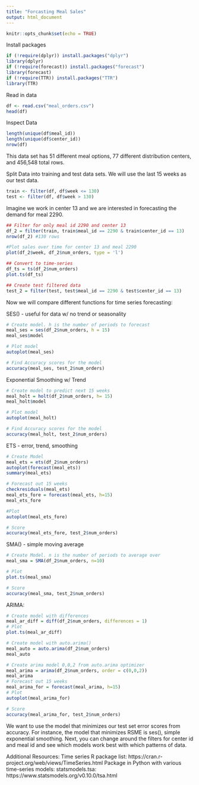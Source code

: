---
title: "Forcasting Meal Sales"
output: html_document
---

```{r setup, include=FALSE}
knitr::opts_chunk$set(echo = TRUE)
```

Install packages
```{r}
if (!require(dplyr)) install.packages("dplyr")
library(dplyr)
if (!require(forecast)) install.packages("forecast")
library(forecast)
if (!require(TTR)) install.packages("TTR")
library(TTR)
```
Read in data
```{r}
df <- read.csv("meal_orders.csv")
head(df)
```
Inspect Data
```{r}
length(unique(df$meal_id))
length(unique(df$center_id))
nrow(df)
```
This data set has 51 different meal options, 77 different distribution centers, and 456,548 total rows.


Split Data into training and test data sets.  We will use the last 15 weeks as our test data.
```{r}
train <- filter(df, df$week <= 130)
test <- filter(df, df$week > 130)
```


Imagine we work in center 13 and we are interested in forecasting the demand for meal 2290.

```{r}
## Filter for only meal id 2290 and center 13
df_2 = filter(train, train$meal_id == 2290 & train$center_id == 13)
nrow(df_2) #130 rows

#Plot sales over time for center 13 and meal 2290
plot(df_2$week, df_2$num_orders, type = 'l')

## Convert to time-series
df_ts = ts(df_2$num_orders)
plot.ts(df_ts)

## Create test filtered data
test_2 = filter(test, test$meal_id == 2290 & test$center_id == 13)
```
Now we will compare different functions for time series forecasting:

SES() - useful for data w/ no trend or seasonality
```{r}
# Create model. h is the number of periods to forecast
meal_ses = ses(df_2$num_orders, h = 15)
meal_ses$model

# Plot model
autoplot(meal_ses)

# Find Accuracy scores for the model
accuracy(meal_ses, test_2$num_orders)
```
Exponential Smoothing w/ Trend
```{r}
# Create model to predict next 15 weeks
meal_holt = holt(df_2$num_orders, h= 15)
meal_holt$model

# Plot model
autoplot(meal_holt)

# Find Accuracy scores for the model
accuracy(meal_holt, test_2$num_orders)
```

ETS - error, trend, smoothing
```{r}
# Create Model
meal_ets = ets(df_2$num_orders)
autoplot(forecast(meal_ets))
summary(meal_ets)

# Forecast out 15 weeks
checkresiduals(meal_ets)
meal_ets_fore = forecast(meal_ets, h=15)
meal_ets_fore

#Plot
autoplot(meal_ets_fore)

# Score
accuracy(meal_ets_fore, test_2$num_orders)
```

SMA() - simple moving average
```{r}
# Create Model. n is the number of periods to average over
meal_sma = SMA(df_2$num_orders, n=10)

# Plot
plot.ts(meal_sma)

# Score
accuracy(meal_sma, test_2$num_orders)
```

ARIMA:

```{r}
# Create model with differences
meal_ar_diff = diff(df_2$num_orders, differences = 1)
# Plot
plot.ts(meal_ar_diff)

# Create model with auto.arima()
meal_auto = auto.arima(df_2$num_orders)
meal_auto

# Create arima model 0,0,2 from auto.arima optimizer
meal_arima = arima(df_2$num_orders, order = c(0,0,2))
meal_arima
# Forecast out 15 weeks
meal_arima_for = forecast(meal_arima, h=15)
# Plot
autoplot(meal_arima_for)

# Score
accuracy(meal_arima_for, test_2$num_orders)
```
We want to use the model that minimizes our test set error scores from accuracy. For instance, the model that minimizes RSME is ses(), simple exponential smoothing.
Next, you can change around the filters for center id and meal id and see which models work best with which patterns of data.


Additional Resources:
Time series R package list: https://cran.r-project.org/web/views/TimeSeries.html
Package in Python with various time-series models: statsmodels.tsa:  https://www.statsmodels.org/v0.10.0/tsa.html

